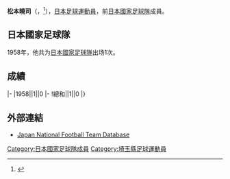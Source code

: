 {{Infobox football biography
|name=松本曉司
|image=
|fullname=松本曉司
|birth_date={{Birth date|1934|8|13}}
|cityofbirth=[[埼玉縣|埼玉縣]][[浦和市|浦和市]]（現[[埼玉市|埼玉市]]）
|countryofbirth=[[日本|日本]]
|death_date={{death date and age|2019|9|2|1934|8|13}}
|cityofdeath=埼玉縣埼玉市
|countryofdeath=[[日本|日本]]
|height=
|position=[[守門員_(足球)|守門員]]
|currentclub=
|years=
|clubs=
|caps(goals)=
|nationalyears=1958
|nationalteam=[[日本國家足球隊|日本]]
|nationalcaps(goals)=1 (0)
}}
'''松本曉司'''（{{jpn|j=松本 暁司|hg=まつもと ぎょうじ|rm=Matsumoto Gyōji}}，{{Bd|1934年|8月13日|2019年|9月2日|catIdx=Matsumoto}}<ref>{{Cite news |url= https://mainichi.jp/articles/20190903/k00/00m/040/307000c |title= 「赤き血のイレブン」モデルの元監督　松本暁司さん死去、85歳 |newspaper= 毎日新聞 |publisher= 毎日新聞社 |date= 2019-09-03 |accessdate= 2019-09-04 |archive-date= 2019-09-04 |archive-url= https://web.archive.org/web/20190904023359/https://mainichi.jp/articles/20190903/k00/00m/040/307000c |dead-url= no }}</ref>），[[日本|日本]][[足球|足球]][[運動員|運動員]]，前[[日本國家足球隊|日本國家足球隊]]成員。

==日本國家足球隊==
1958年，他共为[[日本國家足球隊|日本國家足球隊]]出场1次。

==成績==
{{Football player national team statistics|JPN}}
|-
|1958||1||0
|-
!總和||1||0
|}

==外部連結==
{{Reflist}}
*[https://web.archive.org/web/20160304172326/http://www.japannationalfootballteam.com/en/players/matsumoto_gyoji.html Japan National Football Team Database]

{{Japan-sport-bio-stub}}
{{Soccer-player-stub}}
[[Category:日本國家足球隊成員|Category:日本國家足球隊成員]]
[[Category:埼玉縣足球運動員|Category:埼玉縣足球運動員]]